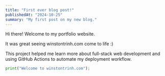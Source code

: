 ```yaml
---
title: "First ever blog post!"
publishedAt: "2024-10-25"
summary: "My first post on my new blog."
---
```


Hi there! Welcome to my portfolio website.

It was great seeing winstontrinh.com come to life :)

This project helped me learn more about full-stack web development and using GitHub Actions to automate my deployment workflow.

```python
print("Welcome to winstontrinh.com");
```

